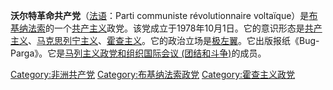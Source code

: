 {{共产党}}
'''沃尔特革命共产党'''（[[法语|法语]]：Parti communiste révolutionnaire voltaïque）是[[布基纳法索|布基纳法索]]的一个[[共产主义|共产主义]]政党。该党成立于1978年10月1日。它的意识形态是[[共产主义|共产主义]]、[[马克思列宁主义|马克思列宁主义]]、[[霍查主义|霍查主义]]。它的政治立场是[[极左翼|极左翼]]。它出版报纸《Bug-Parga》。它是[[马列主义政党和组织国际会议_(团结和斗争)|马列主义政党和组织国际会议 (团结和斗争)]]的成员。

{{亲阿尔巴尼亚的共产党}}
{{马列主义政党和组织国际会议 (团结和斗争)}}

[[Category:非洲共产党|Category:非洲共产党]]
[[Category:布基纳法索政党|Category:布基纳法索政党]]
[[Category:霍查主义政党|Category:霍查主义政党]]